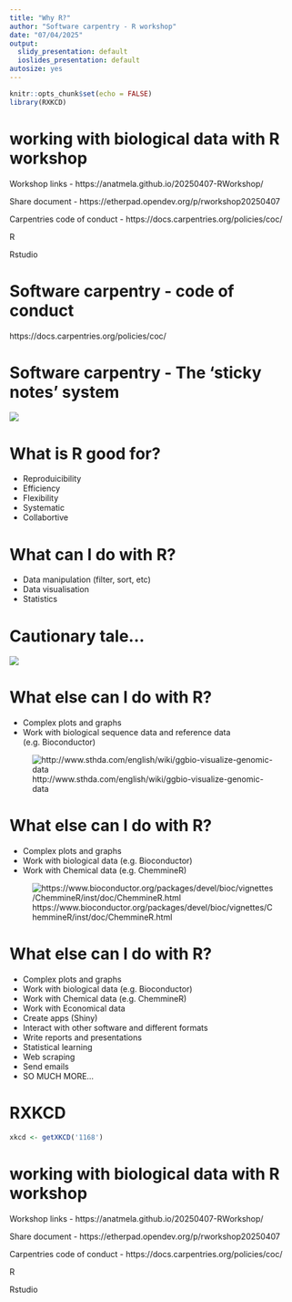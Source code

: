 ```yaml
---
title: "Why R?"
author: "Software carpentry - R workshop"
date: "07/04/2025"
output:
  slidy_presentation: default
  ioslides_presentation: default
autosize: yes
---
```


```r
knitr::opts_chunk$set(echo = FALSE)
library(RXKCD)
```

# working with biological data with R workshop
  
Workshop links -  https://anatmela.github.io/20250407-RWorkshop/

Share document - https://etherpad.opendev.org/p/rworkshop20250407

Carpentries code of conduct - https://docs.carpentries.org/policies/coc/ 

R 

Rstudio



# Software carpentry - code of conduct

https://docs.carpentries.org/policies/coc/

# Software carpentry - The 'sticky notes' system

![](presentation_files/stickynotes.jpg)
  


# What is R good for?  
- Reproduicibility  
- Efficiency
- Flexibility  
- Systematic  
- Collabortive  

# What can I do with R?

- Data manipulation (filter, sort, etc)
- Data visualisation
- Statistics

# Cautionary tale... 
![](presentation_files/excelgenes.png)


# What else can I do with R?
 - Complex plots and graphs  
 - Work with biological sequence data and reference data (e.g. Bioconductor)  

![http://www.sthda.com/english/wiki/ggbio-visualize-genomic-data](presentation_files/ggbio_genes.png)
  
# What else can I do with R?
 - Complex plots and graphs  
 - Work with biological data (e.g. Bioconductor)  
 - Work with Chemical data (e.g. ChemmineR)   

![https://www.bioconductor.org/packages/devel/bioc/vignettes/ChemmineR/inst/doc/ChemmineR.html](presentation_files/chemical.png)
  
# What else can I do with R?
 - Complex plots and graphs  
 - Work with biological data (e.g. Bioconductor)  
 - Work with Chemical data (e.g. ChemmineR)   
 - Work with Economical data   
 - Create apps (Shiny) 
 - Interact with other software and different formats
 - Write reports and presentations  
 - Statistical learning
 - Web scraping  
 - Send emails  
 - SO MUCH MORE... 
  
# RXKCD
```r
xkcd <- getXKCD('1168')
```

# working with biological data with R workshop
  
Workshop links -  https://anatmela.github.io/20250407-RWorkshop/  

Share document - https://etherpad.opendev.org/p/rworkshop20250407

Carpentries code of conduct - https://docs.carpentries.org/policies/coc/ 

R 

Rstudio

<!-- # ggplot -->

<!-- create graphics from your data by adding layers -->

<!-- ggplot(data, mapping = aes()) +\ \ \ \ \ \ \ \ \ \ \ \ \ \ \ \ \ \ \ # initialise -->

<!-- geom_\<geom name\> +    \ \ \ \ \ \ \ \ \ \ \ \ \ \ \ \ \ \ \ \ \ \ \ \ \ \ \ \ \ # actual type of plot (can have > 1) -->

<!-- scale_\<which scale\>_\<type of data\> \ \ \ \ \ \ \ \ \    # optional (can set for each scale in aes) -->
<!-- <br> -->
<!-- <br> -->
<!-- other layers which can be added (used for further refinement of the plot):   -->
<!-- - facets   -->
<!-- - labs   -->
<!-- - theme    -->
<!-- - guides   -->
<!-- - annotate -->
